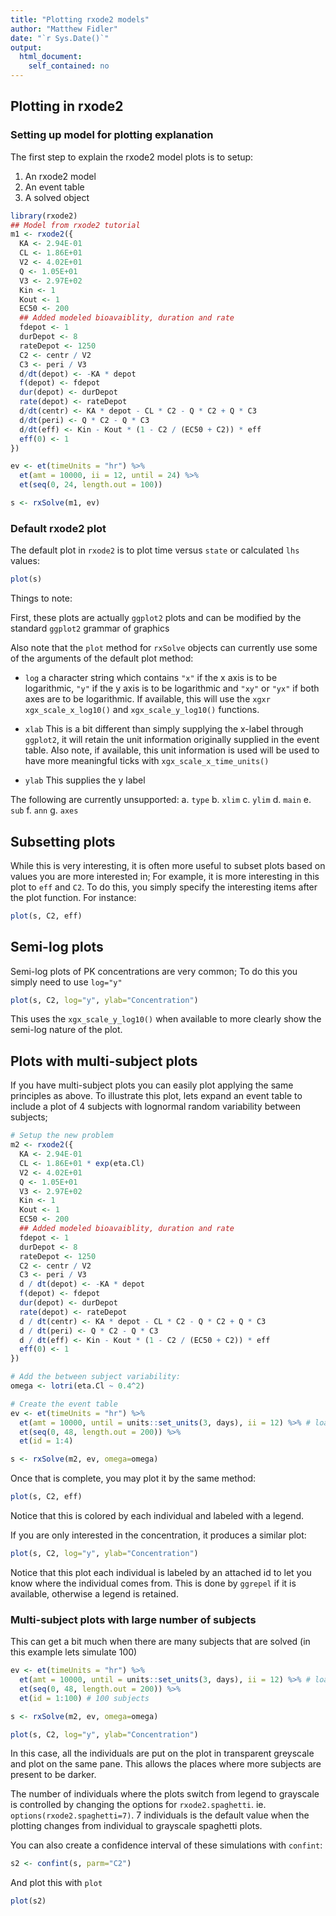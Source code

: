```yaml
---
title: "Plotting rxode2 models"
author: "Matthew Fidler"
date: "`r Sys.Date()`"
output:
  html_document:
    self_contained: no
---
```


## Plotting in rxode2

### Setting up model for plotting explanation

The first step to explain the rxode2 model plots is to setup:

1. An rxode2 model
2. An event table
3. A solved object

```r
library(rxode2)
## Model from rxode2 tutorial
m1 <- rxode2({
  KA <- 2.94E-01
  CL <- 1.86E+01
  V2 <- 4.02E+01
  Q <- 1.05E+01
  V3 <- 2.97E+02
  Kin <- 1
  Kout <- 1
  EC50 <- 200
  ## Added modeled bioavaiblity, duration and rate
  fdepot <- 1
  durDepot <- 8
  rateDepot <- 1250
  C2 <- centr / V2
  C3 <- peri / V3
  d/dt(depot) <- -KA * depot
  f(depot) <- fdepot
  dur(depot) <- durDepot
  rate(depot) <- rateDepot
  d/dt(centr) <- KA * depot - CL * C2 - Q * C2 + Q * C3
  d/dt(peri) <- Q * C2 - Q * C3
  d/dt(eff) <- Kin - Kout * (1 - C2 / (EC50 + C2)) * eff
  eff(0) <- 1
})

ev <- et(timeUnits = "hr") %>%
  et(amt = 10000, ii = 12, until = 24) %>%
  et(seq(0, 24, length.out = 100))

s <- rxSolve(m1, ev)
```

### Default rxode2 plot

The default plot in `rxode2` is to plot time versus `state` or calculated `lhs` values:

```r
plot(s)
```

Things to note:

First, these plots are actually `ggplot2` plots and can be modified by
the standard `ggplot2` grammar of graphics

Also note that the `plot` method for `rxSolve` objects can currently
use some of the arguments of the default plot method:

- `log` a character string which contains `"x"` if the x axis is to be
  logarithmic, `"y"` if the y axis is to be logarithmic and `"xy"` or
  `"yx"` if both axes are to be logarithmic. If available, this will
  use the `xgxr` `xgx_scale_x_log10()` and `xgx_scale_y_log10()`
  functions.

- `xlab` This is a bit different than simply supplying the x-label
  through `ggplot2`, it will retain the unit information originally
  supplied in the event table.  Also note, if available, this unit
  information is used will be used to have more meaningful ticks with
  `xgx_scale_x_time_units()`

- `ylab` This supplies the y label

The following are currently unsupported:
   a. `type`
   b. `xlim`
   c. `ylim`
   d. `main`
   e. `sub`
   f. `ann`
   g. `axes`


## Subsetting plots 

While this is very interesting, it is often more useful to subset
plots based on values you are more interested in; For example, it is
more interesting in this plot to `eff` and `C2`.  To do this, you
simply specify the interesting items after the plot function.  For instance:

```r
plot(s, C2, eff)
```

## Semi-log plots

Semi-log plots of PK concentrations are very common; To do this you
simply need to use `log="y"`

```r
plot(s, C2, log="y", ylab="Concentration")
```

This uses the `xgx_scale_y_log10()` when available to more clearly
show the semi-log nature of the plot.

## Plots with multi-subject plots

If you have multi-subject plots you can easily plot applying the same
principles as above. To illustrate this plot, lets expand an event table to 
include a plot of 4 subjects with lognormal random variability between subjects;

```r
# Setup the new problem
m2 <- rxode2({
  KA <- 2.94E-01
  CL <- 1.86E+01 * exp(eta.Cl)
  V2 <- 4.02E+01
  Q <- 1.05E+01
  V3 <- 2.97E+02
  Kin <- 1
  Kout <- 1
  EC50 <- 200
  ## Added modeled bioavaiblity, duration and rate
  fdepot <- 1
  durDepot <- 8
  rateDepot <- 1250
  C2 <- centr / V2
  C3 <- peri / V3
  d / dt(depot) <- -KA * depot
  f(depot) <- fdepot
  dur(depot) <- durDepot
  rate(depot) <- rateDepot
  d / dt(centr) <- KA * depot - CL * C2 - Q * C2 + Q * C3
  d / dt(peri) <- Q * C2 - Q * C3
  d / dt(eff) <- Kin - Kout * (1 - C2 / (EC50 + C2)) * eff
  eff(0) <- 1
})

# Add the between subject variability:
omega <- lotri(eta.Cl ~ 0.4^2)

# Create the event table
ev <- et(timeUnits = "hr") %>%
  et(amt = 10000, until = units::set_units(3, days), ii = 12) %>% # loading doses
  et(seq(0, 48, length.out = 200)) %>%
  et(id = 1:4)

s <- rxSolve(m2, ev, omega=omega)
```

Once that is complete, you may plot it by the same method:

```r
plot(s, C2, eff)
```

Notice that this is colored by each individual and labeled with a legend.

If you are only interested in the concentration, it produces a similar plot:

```r
plot(s, C2, log="y", ylab="Concentration")
```

Notice that this plot each individual is labeled by an attached id to
let you know where the individual comes from.  This is done by
`ggrepel` if it is available, otherwise a legend is retained.

### Multi-subject plots with large number of subjects 

This can get a bit much when there are many subjects that are solved
(in this example lets simulate 100)


```r
ev <- et(timeUnits = "hr") %>%
  et(amt = 10000, until = units::set_units(3, days), ii = 12) %>% # loading doses
  et(seq(0, 48, length.out = 200)) %>%
  et(id = 1:100) # 100 subjects

s <- rxSolve(m2, ev, omega=omega)

plot(s, C2, log="y", ylab="Concentration")
```

In this case, all the individuals are put on the plot in transparent
greyscale and plot on the same pane.  This allows the places where
more subjects are present to be darker.


The number of individuals where the plots switch from legend to
grayscale is controlled by changing the options for `rxode2.spaghetti`.
ie. `options(rxode2.spaghetti=7)`.  7 individuals is the default value
when the plotting changes from individual to grayscale spaghetti
plots.

You can also create a confidence interval of these simulations with `confint`:

```r
s2 <- confint(s, parm="C2")
```

And plot this with `plot`

```r
plot(s2)
```
